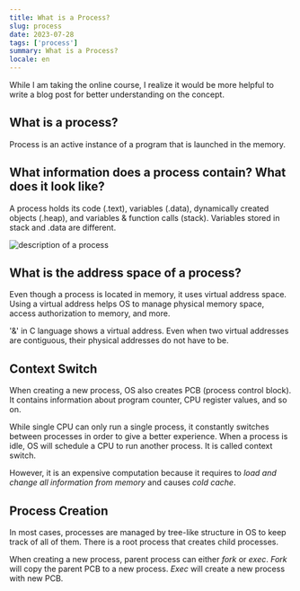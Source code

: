 ```yaml
---
title: What is a Process?
slug: process
date: 2023-07-28
tags: ['process']
summary: What is a Process?
locale: en
---
```



While I am taking the online course, I realize it would be more helpful to write a blog post for better understanding on the concept.

## What is a process?

Process is an active instance of a program that is launched in the memory.

## What information does a process contain? What does it look like?

A process holds its code (.text), variables (.data), dynamically created objects (.heap), and variables & function calls (stack). Variables stored in stack and .data are different.

<Image
  src={ProcessImg}
  alt="description of a process"
  width={300}
  height={300}
/>

## What is the address space of a process?

Even though a process is located in memory, it uses virtual address space. Using a virtual address helps OS to manage physical memory space, access authorization to memory, and more.

<SideNote>
  '&' in C language shows a virtual address. Even when two virtual addresses are
  contiguous, their physical addresses do not have to be.
</SideNote>

## Context Switch

When creating a new process, OS also creates PCB (process control block). It contains information about program counter, CPU register values, and so on.

While single CPU can only run a single process, it constantly switches between processes in order to give a better experience. When a process is idle, OS will schedule a CPU to run another process. It is called context switch.

However, it is an expensive computation because it requires to _load and change all information from memory_ and causes _cold cache_.

## Process Creation

In most cases, processes are managed by tree-like structure in OS to keep track of all of them. There is a root process that creates child processes.

When creating a new process, parent process can either _fork_ or _exec_. _Fork_ will copy the parent PCB to a new process. _Exec_ will create a new process with new PCB.

